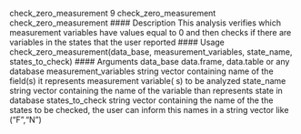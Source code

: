 check_zero_measurement 9
check_zero_measurement
check_zero_measurement
#### Description
This analysis verifies which measurement variables have values equal to 0 and then checks if there
are variables in the states that the user reported
#### Usage
check_zero_measurement(data_base, measurement_variables, state_name,
states_to_check)
#### Arguments
data_base data.frame, data.table or any database
measurement_variables
string vector containing name of the field(s) it represents measurement variable(
s) to be analyzed
state_name string vector containing the name of the variable than represents state in database
states_to_check
string vector containing the name of the the states to be checked, the user can
inform this names in a string vector like ("F","N")
